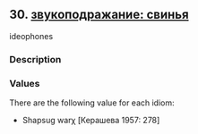 ## 30. <a href =  'https://agricolamz.github.io/The_Circassian_Isoglosses_Database/30.html'>звукоподражание: свинья</a>
ideophones

### Description



### Values
There are the following value for each idiom:

* Shapsug  warχ [Керашева 1957: 278] 

